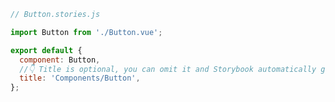 ```js
// Button.stories.js

import Button from './Button.vue';

export default {
  component: Button,
  //👇 Title is optional, you can omit it and Storybook automatically generates the title for the story
  title: 'Components/Button',
};
```
